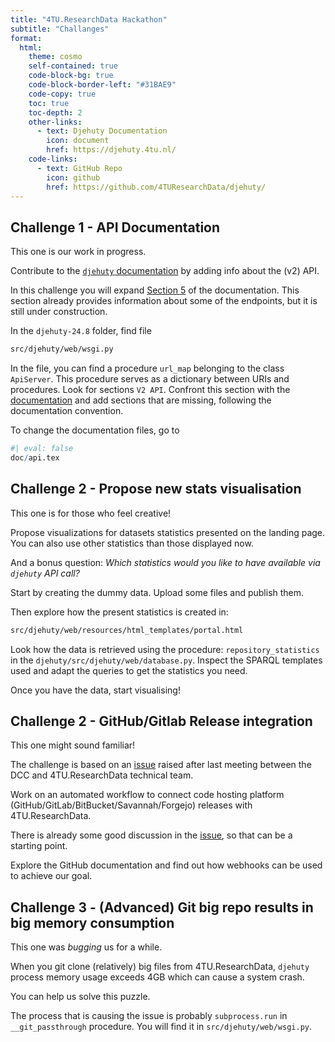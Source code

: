 ```yaml
---
title: "4TU.ResearchData Hackathon"
subtitle: "Challanges"
format: 
  html:
    theme: cosmo
    self-contained: true
    code-block-bg: true
    code-block-border-left: "#31BAE9"
    code-copy: true
    toc: true
    toc-depth: 2
    other-links:
      - text: Djehuty Documentation
        icon: document
        href: https://djehuty.4tu.nl/
    code-links:
      - text: GitHub Repo
        icon: github
        href: https://github.com/4TUResearchData/djehuty/
---
```


## Challenge 1 - API Documentation

This one is our work in progress.

Contribute to the [`djehuty` documentation](https://djehuty.4tu.nl/) by adding info about the (v2) API. 

In this challenge you will expand [Section 5](https://djehuty.4tu.nl/#x1-430005) of the documentation. This section already provides information about some of the endpoints, but it is still under construction. 

:::{.callout-note title="Where to start?"}
In the `djehuty-24.8` folder, find file 

```default
src/djehuty/web/wsgi.py

```

In the file, you can find a procedure `url_map` belonging to the class `ApiServer`. This procedure serves as a dictionary between URIs and procedures. Look for sections `V2 API`.  Confront this section with the [documentation](https://djehuty.4tu.nl/#x1-430005) and add sections that are missing, following the documentation convention.

To change the documentation files, go to 

```r
#| eval: false
doc/api.tex
```
:::


## Challenge 2 - Propose new stats visualisation

This one is for those who feel creative!

Propose visualizations for datasets statistics presented on the landing page. 
You can also use other statistics than those displayed now. 

And a bonus question: 
*Which statistics would you like to have available via `djehuty` API call?*  

:::{.callout-note title="Where to start?"}

Start by creating the dummy data. Upload some files and publish them.

Then explore how the present statistics is created in:

```default
src/djehuty/web/resources/html_templates/portal.html
```

Look how the data is retrieved  using the procedure: 
`repository_statistics` in the `djehuty/src/djehuty/web/database.py`. 
Inspect the SPARQL templates used and adapt the queries to get the statistics you need. 

Once you have the data, start visualising!

:::


## Challenge 2 - GitHub/Gitlab Release integration

This one might sound familiar! 


The challenge is based on an [issue](https://github.com/4TUResearchData/djehuty/issues/20) raised after last meeting between the DCC and 4TU.ResearchData technical team.

Work on an automated workflow to connect code hosting platform (GitHub/GitLab/BitBucket/Savannah/Forgejo) releases with 4TU.ResearchData.   


:::{.callout-note title="Where to start?"}

There is already some good discussion in the [issue](https://github.com/4TUResearchData/djehuty/issues/20), 
so that can be a starting point. 

Explore the GitHub documentation and find out how webhooks can be used to achieve our goal. 


<!-- - What does Github communicate to 4TU with a webhook? -->
<!-- - Is that sufficient information for the integration? -->

:::


## Challenge 3 - (Advanced) Git big repo results in big memory consumption

This one was *bugging* us for a while. 


When you git clone (relatively) big files from 4TU.ResearchData, 
`djehuty` process memory usage exceeds 4GB which can cause a system crash.

You can help us solve this puzzle. 


:::{.callout-note title="Where to start?"}

The process that is causing the issue is probably `subprocess.run` in 
`__git_passthrough` procedure. 
You will find it in `src/djehuty/web/wsgi.py`.

:::
